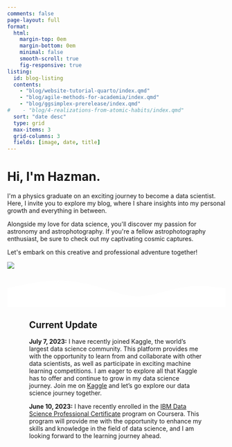```yaml
---
comments: false
page-layout: full
format:
  html: 
    margin-top: 0em
    margin-bottom: 0em
    minimal: false
    smooth-scroll: true
    fig-responsive: true
listing:
  id: blog-listing
  contents:   
    - "blog/website-tutorial-quarto/index.qmd"
    - "blog/agile-methods-for-academia/index.qmd"
    - "blog/ggsimplex-prerelease/index.qmd"
#    - "blog/4-realizations-from-atomic-habits/index.qmd"
  sort: "date desc"
  type: grid
  max-items: 3
  grid-columns: 3
  fields: [image, date, title]
---
```


::: column-screen
```{=html}
<link rel="stylesheet" href="html/landing_page_styles.css">

<div class="gradient_bg">
    <div class="hero section_padding">
        <div class="hero_content">
            <h1>Hi, I'm <span class="gradient_text">Hazman</span>.</h1>
            <p>I'm a physics graduate on an exciting journey to become a data scientist. Here, I                invite you to explore my blog, where I share insights into my personal growth and                 everything in between. 
            </p>
            <p>Alongside my love for data science, you'll discover my passion for astronomy and                 astrophotography. If you're a fellow astrophotography enthusiast, be sure to check                out my captivating cosmic captures.  
            </p>
            <p>Let's embark on this creative and professional adventure together!
            </p>

        </div>
        <div class="hero_image">
            <img src="/img/hazman_front_hex.png"/>
        </div>
        <div id="dot_container">
        </div>
    </div>
    <svg id="bottom_wave" xmlns="http://www.w3.org/2000/svg" viewBox="0 0 1440 250">
        <path
                fill="#fff"
                fill-opacity="1"
                d="M0,128L48,117.3C96,107,192,85,288,80C384,75,480,85,576,112C672,139,768,181,864,181.3C960,181,1056,139,1152,122.7C1248,107,1344,117,1392,122.7L1440,128L1440,320L1392,320C1344,320,1248,320,1152,320C1056,320,960,320,864,320C768,320,672,320,576,320C480,320,384,320,288,320C192,320,96,320,48,320L0,320Z"
        ></path>
    </svg>
</div>


<script src="html/jquery.min.js"></script>
<script src="html/TweenMax.min.js"></script>
<script src="html/parallax.js"></script>
```
::: {#news}
</html>
<head>
<style>
.container {
  width: 80%;
  margin: auto;
}
</style>
</head>
<body>

<div class="container">
  <h2>Current Update</h2>
  <p><strong>July 7, 2023:</strong>  I have recently joined Kaggle, the world’s largest data science community. This platform provides me with the opportunity to learn from and collaborate with other data scientists, as well as participate in exciting machine learning competitions. I am eager to explore all that Kaggle has to offer and continue to grow in my data science journey. Join me on <a href="https://www.kaggle.com/hazmannaim">Kaggle</a> and let's go explore our data science journey together.</p>

  <p><strong>June 10, 2023:</strong> I have recently enrolled in the <a href="https://www.coursera.org/professional-certificates/ibm-data-science">IBM Data Science Professional Certificate</a> program on Coursera. This program will provide me with the opportunity to enhance my skills and knowledge in the field of data science, and I am looking forward to the learning journey ahead.</p>
</div>

</body>
</html>
:::
:::
